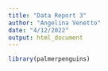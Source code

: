 ```yaml
---
title: "Data Report 3"
author: "Angelina Venetto"
date: "4/12/2022"
output: html_document
---
```


```r
library(palmerpenguins)
```

